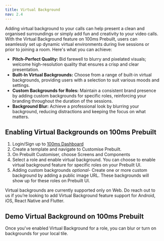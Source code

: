 ```yaml
---
title: Virtual Background
nav: 2.4
---
```


Adding virtual background to your calls can help present a clean and organised surroundings or simply add fun and creativity to your video calls. With the Virtual Background feature on 100ms Prebuilt, users can seamlessly set up dynamic virtual environments during live sessions or prior to joining a room. Here's what you can achieve:

- **Pitch-Perfect Quality:** Bid farewell to blurry and pixelated visuals; welcome high-resolution quality that ensures a crisp and clear presentation.
- **Built-In Virtual Backgrounds:** Choose from a range of built-in virtual backgrounds, providing users with a selection to suit various moods and settings.
- **Custom Backgrounds for Roles:** Maintain a consistent brand presence by adding custom backgrounds for specific roles, reinforcing your branding throughout the duration of the sessions.
- **Background Blur:** Achieve a professional look by blurring your background, reducing distractions and keeping the focus on what matters.

## Enabling Virtual Backgrounds on 100ms Prebuilt

1. Login/Sign up to [100ms Dashboard](https://dashboard.100ms.live/dashboard)
2. Create a template and navigate to Customise Prebuilt.
3. On Prebuilt Customiser, choose Screens and Components
4. Select a role and enable virtual background. You can choose to enable virtual background feature for specific roles on your Prebuilt UI.
5. Adding custom backgrounds *optional*- Create one or more custom background by adding a public image URL. These backgrounds will show up for these roles on Prebuilt UI. 

<Note title ="Platform Support">

Virtual backgrounds are currently supported only on Web. Do reach out to us if you’re looking to add Virtual Background feature support for Android, iOS, React Native and Flutter.

</Note>

## Demo Virtual Background on 100ms Prebuilt

Once you've enabled Virtual Background for a role, you can blur or turn on backgrounds for your local tile.  